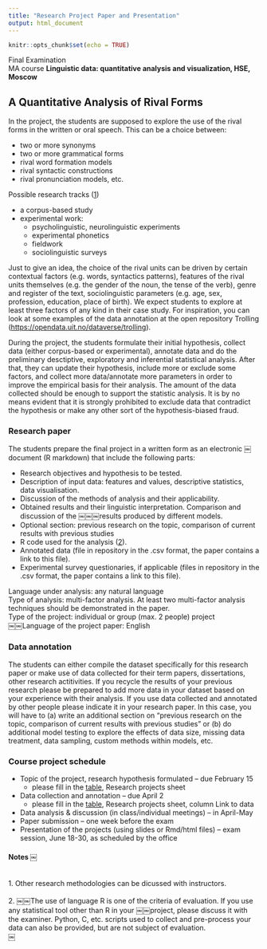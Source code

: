 ```yaml
---
title: "Research Project Paper and Presentation"
output: html_document
---
```


```r
knitr::opts_chunk$set(echo = TRUE)
```

Final Examination   
MA course <b>Linguistic data: quantitative analysis and visualization, HSE, Moscow</b>    

## A Quantitative Analysis of Rival Forms

In the project, the students are supposed to explore the use of the rival forms in the written or oral speech. This can be a choice between:  

* two or more synonyms  
* two or more grammatical forms  
* rival word formation models  
* rival syntactic constructions  
* rival pronunciation models, etc.  

Possible research tracks (<a href="#note1">1</a>)  

* a corpus-based study   
* experimental work:   
    * psycholinguistic, neurolinguistic experiments  
    * experimental phonetics  
    * fieldwork  
    * sociolinguistic surveys  

Just to give an idea, the choice of the rival units can be driven by certain contextual factors (e.g. words, syntactics patterns), features of the rival units themselves (e.g. the gender of the noun, the tense of the verb), genre and register of the text, sociolinguistic parameters (e.g. age, sex, profession, education, place of birth). We expect students to explore at least three factors of any kind in their case study. For inspiration, you can look at some examples of the data annotation at the open repository Trolling (<a href="https://opendata.uit.no/dataverse/trolling">https://opendata.uit.no/dataverse/trolling</a>). 

During the project, the students formulate their initial hypothesis, collect data (either
corpus-based or experimental), annotate data and do the preliminary desctiptive, exploratory and inferential statistical analysis. After that, they can update their hypothesis, include more or exclude some factors, and collect more data/annotate more parameters in order to improve the empirical basis for their analysis. The amount of the data collected should be enough to support the statistic analysis. It is by no means evident that it is strongly prohibited to exclude data that contradict the hypothesis or make any other sort of the hypothesis-biased fraud.

### Research paper  
The students prepare the final project in a written form as an electronic
￼document (R markdown) that include the following parts: 

* Research objectives and hypothesis to be tested.  
* Description of input data: features and values, descriptive statistics, data visualisation.  
* Discussion of the methods of analysis and their applicability.  
* Obtained results and their linguistic interpretation. Comparison and discussion of the
￼￼￼results produced by different models.
* Optional section: previous research on the topic, comparison of current results with previous studies   
* R code used for the analysis (<a href="#note1">2</a>).  
* Annotated data (file in repository in the .csv format, the paper contains a link to this file).  
* Experimental survey questionaries, if applicable (files in repository in the .csv format, the paper contains a link to this file).  

Language under analysis: any natural language  
Type of analysis: multi-factor analysis. At least two multi-factor analysis techniques should be demonstrated in the paper.  
Type of the project: individual or group (max. 2 people) project  
￼￼Language of the project paper: English  

### Data annotation  
The students can either compile the dataset specifically for this research paper or make use of data collected for their term papers, dissertations, other research actitivities. If you recycle the results of your previous research please be prepared to add more data in your dataset based on your experience with their analysis. If you use data collected and annotated by other people please indicate it in your research paper. In this case, you will have to (a) write an additional section on "previous research on the topic, comparison of current results with previous studies" or (b) do additional model testing to explore the effects of data size, missing data treatment, data sampling, custom methods within models, etc.  

### Course project schedule
* Topic of the project, research hypothesis formulated -- due February 15   
    * please fill in the <a href="https://docs.google.com/spreadsheets/d/1HdjLzF3jUXddq2N7pUpGn7P1tMJ4ut9mskucVjiNlwQ/edit?usp=sharing">table</a>, Research projects sheet   
* Data collection and annotation -- due April 2  
    * please fill in the <a href="https://docs.google.com/spreadsheets/d/1HdjLzF3jUXddq2N7pUpGn7P1tMJ4ut9mskucVjiNlwQ/edit?usp=sharing">table</a>, Research projects sheet, column Link to data   
* Data analysis & discussion (in class/individual meetings) -- in April-May  
* Paper submission -- one week before the exam  
* Presentation of the projects (using slides or Rmd/html files) -- exam session, June 18-30, as scheduled by the office  

#### Notes ￼
<a name = "note1"></a>    
1. Other research methodologies can be dicussed with instructors.  
<a name = "note2"></a>    
2. ￼￼The use of language R is one of the criteria of evaluation. If you use any statistical tool other than R in your ￼￼project, please discuss it with the examiner. Python, C, etc. scripts used to collect and pre-process your data can also be provided, but are not subject of evaluation.  
￼